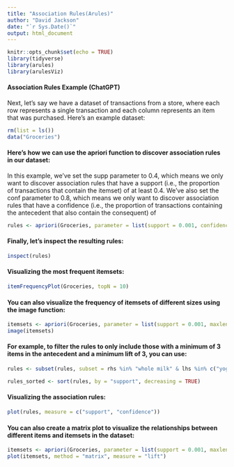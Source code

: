 ```yaml
---
title: "Association Rules(Arules)"
author: "David Jackson"
date: "`r Sys.Date()`"
output: html_document
---
```


```r
knitr::opts_chunk$set(echo = TRUE)
library(tidyverse)
library(arules)
library(arulesViz)
```

#### Association Rules Example (ChatGPT)

Next, let's say we have a dataset of transactions from a store, where each row represents a single transaction and each column represents an item that was purchased. Here's an example dataset:

```r
rm(list = ls())
data("Groceries")

```

#### Here's how we can use the apriori function to discover association rules in our dataset:

In this example, we've set the supp parameter to 0.4, which means we only want to discover association rules that have a support (i.e., the proportion of transactions that contain the itemset) of at least 0.4. We've also set the conf parameter to 0.8, which means we only want to discover association rules that have a confidence (i.e., the proportion of transactions containing the antecedent that also contain the consequent) of 

```r
rules <- apriori(Groceries, parameter = list(support = 0.001, confidence = 0.5))


```

#### Finally, let's inspect the resulting rules:

```r
inspect(rules)

```

#### Visualizing the most frequent itemsets:

```r
itemFrequencyPlot(Groceries, topN = 10)

```

#### You can also visualize the frequency of itemsets of different sizes using the image function:

```r
itemsets <- apriori(Groceries, parameter = list(support = 0.001, maxlen = 5))
image(itemsets)

```
#### For example, to filter the rules to only include those with a minimum of 3 items in the antecedent and a minimum lift of 3, you can use:

```r
rules <- subset(rules, subset = rhs %in% "whole milk" & lhs %in% c("yogurt", "curd"))

rules_sorted <- sort(rules, by = "support", decreasing = TRUE)

```

#### Visualizing the association rules:

```r
plot(rules, measure = c("support", "confidence"))

```

#### You can also create a matrix plot to visualize the relationships between different items and itemsets in the dataset:

```r
itemsets <- apriori(Groceries, parameter = list(support = 0.001, maxlen = 5))
plot(itemsets, method = "matrix", measure = "lift")

```

